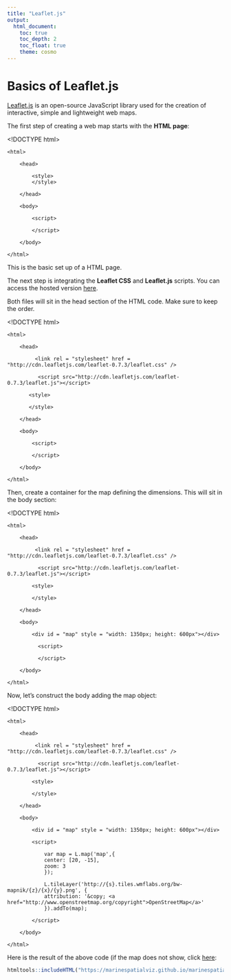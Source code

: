 ---
title: "Leaflet.js"
output: 
  html_document:
    toc: true
    toc_depth: 2
    toc_float: true
    theme: cosmo
---

# Basics of Leaflet.js


[Leaflet.js](http://leafletjs.com/) is an open-source JavaScript library used for the creation of interactive, simple and lightweight web maps.


The first step of creating a web map starts with the **HTML page**:


<!DOCTYPE html>

    <html>

        <head>

            <style>
            </style>

        </head>

        <body>

            <script>

            </script>

        </body>

    </html>


This is the basic set up of a HTML page.

The next step is integrating the **Leaflet CSS** and **Leaflet.js** scripts. You can access the hosted version [here](http://leafletjs.com/download.html).

Both files will sit in the head section of the HTML code. Make sure to keep the order.


<!DOCTYPE html>

    <html>

        <head>

             <link rel = "stylesheet" href = "http://cdn.leafletjs.com/leaflet-0.7.3/leaflet.css" />

              <script src="http://cdn.leafletjs.com/leaflet-0.7.3/leaflet.js"></script>

           <style>

           </style>

        </head>

        <body>

            <script>

            </script>

        </body>

    </html>
    

Then, create a container for the map defining the dimensions. This will sit in the body section:


<!DOCTYPE html>

    <html>

        <head>

             <link rel = "stylesheet" href = "http://cdn.leafletjs.com/leaflet-0.7.3/leaflet.css" />

              <script src="http://cdn.leafletjs.com/leaflet-0.7.3/leaflet.js"></script>

            <style>

            </style>

        </head>

        <body>

            <div id = "map" style = "width: 1350px; height: 600px"></div>

              <script>

              </script>

        </body>

    </html>
    

Now, let's construct the body adding the map object:


<!DOCTYPE html>

    <html>

        <head>

             <link rel = "stylesheet" href = "http://cdn.leafletjs.com/leaflet-0.7.3/leaflet.css" />

              <script src="http://cdn.leafletjs.com/leaflet-0.7.3/leaflet.js"></script>

            <style>

            </style>

        </head>

        <body>

            <div id = "map" style = "width: 1350px; height: 600px"></div>

            <script>

                var map = L.map('map',{
                center: [20, -15],
                zoom: 3
                });

                L.tileLayer('http://{s}.tiles.wmflabs.org/bw-mapnik/{z}/{x}/{y}.png', {
                attribution: '&copy; <a href="http://www.openstreetmap.org/copyright">OpenStreetMap</a>'
                }).addTo(map);

            </script>

        </body>

    </html>


Here is the result of the above code (if the map does not show, click [here](https://marinespatialviz.github.io/marinespatialviz/external/map.html):


```{r, echo = FALSE}
htmltools::includeHTML("https://marinespatialviz.github.io/marinespatialviz/external/map.html")
```